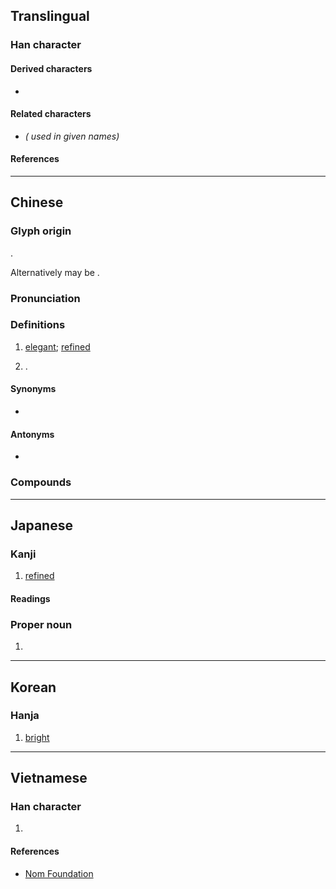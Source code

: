 {{also|斌}}
{{character info}}
==Translingual==

===Han character===
{{Han char|rn=59|rad=彡|as=08|sn=11|four=42922|canj=DDHH|ids=⿰林彡}}

====Derived characters====
* {{l|mul|[[𬈥]], [[𪹡]], [[𧈇]], [[霦]], [[𪬟]]}}

====Related characters====
* {{l|mul|斌}} ''({{w|Variant Chinese character|Variant form}} used in given names)''

====References====
{{Han ref|kx=0363.240|dkj=09996|dj=0683.040|hdz=20854.150|uh=5F6C}}

----

==Chinese==
{{zh-forms|alt=斌,邠}}

===Glyph origin===
{{Han etym}}
{{Han compound|焚|彡|c1=p|c2=s|t2=|abb1=y|ls=psc}}.

Alternatively may be {{Han compound|棼|彡|c1=p|c2=s|t2=|abb1=y|ls=psc|nocap=y}}.

===Pronunciation===
{{zh-pron
|m=bīn
|c=ban1
|h=pfs=pîn
|mn=pin
|mn-t=bing1
|mc=y
|oc=y
|cat=a,pn
}}

===Definitions===
{{zh-hanzi}}

# [[elegant]]; [[refined]]
# {{surname|zh|nodot=1}}.

====Synonyms====
* {{s|elegant}}
{{zh-syn-saurus|高雅}}

====Antonyms====
* {{s|elegant}}
{{zh-ant-saurus|高雅}}

===Compounds===
{{zh-der|大彬壺|彬彬|彬彬君子|彬彬文質|彬彬有禮|彬蔚|文質彬彬|江彬|濟濟彬彬|璘彬}}

----

==Japanese==

===Kanji===
{{ja-kanji|grade=n|rs=彡08}}

# [[refined]]

====Readings====
{{ja-readings
|goon=ひん, ふん
|kanon=ひん, ふん
|kun=あき-らか, うるわ-しい
|nanori=あきら, あき, よし
}}

===Proper noun===
{{ja-pos|あきら|proper}}

# {{given name|ja|male|sort=あきら}}

----

==Korean==

===Hanja===
{{ko-hanja/new|빛나다|빛날|빈}}

# [[bright]]

----

==Vietnamese==

===Han character===
{{vi-readings|reading=băn, bận, bân|rs=彡08}}

# {{rfdef|vi|sort=彡08}}

====References====
* [http://nomfoundation.org/common/nom_details.php?codepoint=5F6C Nom Foundation]